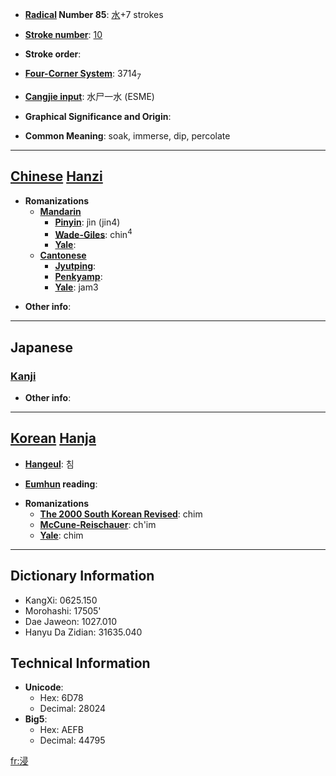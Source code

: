 * '''[[Wiktionary:Chinese radical index| Radical]] Number 85''': [[Wiktionary:Chinese radical index 水|水]]+7 strokes

* '''[[Wiktionary:Chinese total strokes index|Stroke number]]''': [[Wiktionary:Chinese total strokes index 10|10]]

* '''Stroke order''': 

* '''[[Wiktionary:Chinese four corner index|Four-Corner System]]''': 3714<sub>7</sub>

* '''[[Wiktionary:Chinese Cangjie index|Cangjie input]]''': 水尸一水 (ESME)

* '''Graphical Significance and Origin''': 

* '''Common Meaning''': soak, immerse, dip, percolate

----

== [[Chinese]] [[Hanzi]] ==

* '''Romanizations'''
** '''[[Mandarin]]'''
*** '''[[Pinyin]]''': jìn (jin4)
*** '''[[Wade-Giles]]''': chin<sup>4</sup>
*** '''[[Yale]]''': 
** '''[[Cantonese]]'''
*** '''[[Jyutping]]''':
*** '''[[Penkyamp]]''': 
*** '''[[Yale]]''': jam3

* '''Other info''': 

----

==Japanese==
===[[Kanji]]===
{{kanji|on readings=[[しん]] (shin)
|kun readings=[[ひたす]] (hitasu), [[ひたる]] (hitaru), [[やや]] (yaya)
}}

* '''Other info''':  

----

== [[Korean]] [[Hanja]] ==

* '''[[Hangeul]]''': 침

* '''[[Eumhun]] reading''': 

* '''Romanizations'''
** '''[[The 2000 South Korean Revised Romanization|The 2000 South Korean Revised]]''': chim
** '''[[McCune-Reischauer]]''': ch'im
** '''[[Yale]]''': chim

----

== Dictionary Information ==

* KangXi: 0625.150
* Morohashi: 17505'
* Dae Jaweon: 1027.010
* Hanyu Da Zidian: 31635.040

== Technical Information ==

* '''Unicode''':
** Hex: 6D78
** Decimal: 28024
* '''Big5''':
** Hex: AEFB
** Decimal: 44795

[[fr:浸]]